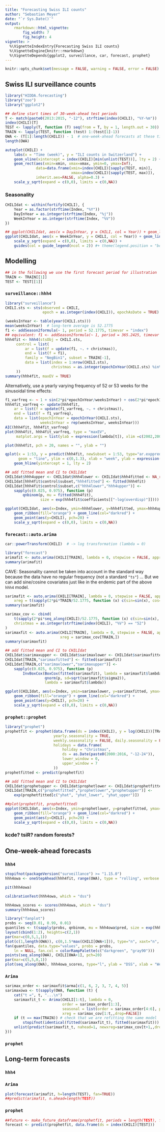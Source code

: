 ```yaml
---
title: "Forecasting Swiss ILI counts"
author: "Sebastian Meyer"
date: "`r Sys.Date()`"
output:
    rmarkdown::html_vignette:
        fig_width: 7
        fig_height: 4
vignette: >
  %\VignetteIndexEntry{Forecasting Swiss ILI counts}
  %\VignetteEngine{knitr::rmarkdown}
  %\VignetteDepends{ggplot2, surveillance, car, forecast, prophet}
---
```


```r
knitr::opts_chunk$set(message = FALSE, warning = FALSE, error = FALSE)
```


## Swiss ILI surveillance counts

```r
library("HIDDA.forecasting")
library("zoo")
library("ggplot2")

## define start times of 30-week-ahead test periods
T <- match(paste0(2013:2015, "-12"), strftime(index(CHILI), "%Y-%m"))
index(CHILI)[T]
TEST <- lapply(T, function (T) seq(from = T, by = 1, length.out = 30))
TRAIN <- lapply(TEST, function (test) 1:(test[1]-1))
OWA <- (T[1]:length(CHILI)) - 1  # one-week-ahead forecasts at these time points
length(OWA)
```

```r
autoplot(CHILI) +
    labs(x = "Time (week)", y = "ILI counts in Switzerland") +
    geom_vline(xintercept = index(CHILI)[min(unlist(TEST))], lty = 2) +
    geom_rect(aes(xmin=xmin, xmax=xmax, ymin=0, ymax=Inf),
              data=data.frame(xmin=index(CHILI)[sapply(TEST, min)],
                              xmax=index(CHILI)[sapply(TEST, max)]),
              inherit.aes=FALSE, alpha=0.3) +
    scale_y_sqrt(expand = c(0,0), limits = c(0,NA))
```


### Seasonality

```r
CHILIdat <- within(fortify(CHILI), {
    Year = as.factor(strftime(Index, "%Y"))
    DayInYear = as.integer(strftime(Index, "%j"))
    WeekInYear = as.integer(strftime(Index, "%V"))
})
```

```r
## ggplot(CHILIdat, aes(x = DayInYear, y = CHILI, col = Year)) + geom_line()
ggplot(CHILIdat, aes(x = WeekInYear, y = CHILI, col = Year)) + geom_line() +
    scale_y_sqrt(expand = c(0,0), limits = c(0,NA)) +
    guides(col = guide_legend(ncol = 2)) #+ theme(legend.position = "bottom")
```


## Modelling

```r
## in the following we use the first forecast period for illustration
TRAIN <- TRAIN[[1]]
TEST <- TEST[[1]]
```


### `surveillance::hhh4`

```r
library("surveillance")
CHILI.sts <- sts(observed = CHILI,
                 epoch = as.integer(index(CHILI)), epochAsDate = TRUE)
```

```r
(weeksInYear <- table(year(CHILI.sts)))
mean(weeksInYear)  # long-term average is 52.1775
f1 <- addSeason2formula(~ 1, period = 52.1775, timevar = "index")
## equivalent: f1 <- addSeason2formula(~ 1, period = 365.2425, timevar = "t")
hhh4fit <- hhh4(stsObj = CHILI.sts,
     control = list(
         ar = list(f = update(f1, ~. + christmas)),
         end = list(f = f1),
         family = "NegBin1", subset = TRAIN[-1],
         data = list(index = 1:nrow(CHILI.sts),
                     christmas = as.integer(epochInYear(CHILI.sts) %in% 52))
     ))
summary(hhh4fit, maxEV = TRUE)
```

Alternatively, use a yearly varying frequency of 52 or 53 weeks for
the sinusoidal time effects:

```r
f1_varfreq <- ~ 1 + sin(2*pi*epochInYear/weeksInYear) + cos(2*pi*epochInYear/weeksInYear)
hhh4fit_varfreq <- update(hhh4fit,
    ar = list(f = update(f1_varfreq, ~. + christmas)),
    end = list(f = f1_varfreq),
    data = list(epochInYear = epochInYear(CHILI.sts),
                weeksInYear = rep(weeksInYear, weeksInYear)))
AIC(hhh4fit, hhh4fit_varfreq)
plot(hhh4fit, hhh4fit_varfreq, type = "maxEV",
     matplot.args = list(ylab = expression(lambda[t]), xlim =c(2002,2007)))
```

```r
plot(hhh4fit, pch = 20, names = "", ylab = "")
```

```r
qplot(x = 1:53, y = predict(hhh4fit, newSubset = 1:53, type="ar.exppred"),
      geom = "line", ylim = c(0,1.3), xlab = "week", ylab = expression(lambda[t])) +
    geom_hline(yintercept = 1, lty = 2)
```

```r
## add fitted mean and CI to CHILIdat
CHILIdat$hhh4upper <- CHILIdat$hhh4lower <- CHILIdat$hhh4fitted <- NA_real_
CHILIdat[hhh4fit$control$subset,"hhh4fitted"] <- fitted(hhh4fit)
CHILIdat[hhh4fit$control$subset,c("hhh4lower","hhh4upper")] <-
    sapply(c(0.025, 0.975), function (p)
        qnbinom(p, mu = fitted(hhh4fit),
                size = exp(hhh4fit$coefficients[["-log(overdisp)"]])))
```

```r
ggplot(CHILIdat, aes(x=Index, ymin=hhh4lower, y=hhh4fitted, ymax=hhh4upper)) +
    geom_ribbon(fill="orange") + geom_line(col="darkred") +
    geom_point(aes(y=CHILI), pch=20) +
    scale_y_sqrt(expand = c(0,0), limits = c(0,NA))
```


### `forecast::auto.arima`

```r
car::powerTransform(CHILI)  # -> log transformation (lambda = 0)
```

```r
library("forecast")
arimafit <- auto.arima(CHILI[TRAIN], lambda = 0, stepwise = FALSE, approximation = FALSE)
summary(arimafit)
```

CAVE: Seasonality cannot be taken into account in the standard way because the
data have no regular frequency (not a standard `"ts"`) ...
But we can add sine/cosine covariates just like in the endemic part of the above
`hhh4` model.

```r
sarimafit <- auto.arima(CHILI[TRAIN], lambda = 0, stepwise = FALSE, approximation = FALSE,
    xreg = t(sapply(2*pi*TRAIN/52.1775, function (x) c(sin=sin(x), cos=cos(x)))))
summary(sarimafit)
```

```r
sarimax_cov <- cbind(
    t(sapply(2*pi*seq_along(CHILI)/52.1775, function (x) c(sin=sin(x), cos=cos(x)))),
    christmas = as.integer(strftime(index(CHILI), "%V") == "52")
)
sarimaxfit <- auto.arima(CHILI[TRAIN], lambda = 0, stepwise = FALSE, approximation = FALSE,
                         xreg = sarimax_cov[TRAIN,])
summary(sarimaxfit)
```


```r
## add fitted mean and CI to CHILIdat
CHILIdat$sarimaxupper <- CHILIdat$sarimaxlower <- CHILIdat$sarimaxfitted <- NA_real_
CHILIdat[TRAIN,"sarimaxfitted"] <- fitted(sarimaxfit)
CHILIdat[TRAIN,c("sarimaxlower","sarimaxupper")] <-
    sapply(c(0.025, 0.975), function (p)
        InvBoxCox(BoxCox(fitted(sarimaxfit), lambda = sarimaxfit$lambda) +
                  qnorm(p, sd=sqrt(sarimaxfit$sigma2)),
                  lambda = sarimaxfit$lambda))
```

```r
ggplot(CHILIdat, aes(x=Index, ymin=sarimaxlower, y=sarimaxfitted, ymax=sarimaxupper)) +
    geom_ribbon(fill="orange") + geom_line(col="darkred") +
    geom_point(aes(y=CHILI), pch=20) +
    scale_y_sqrt(expand = c(0,0), limits = c(0,NA))
```


### `prophet::prophet`

```r
library("prophet")
prophetfit <- prophet(data.frame(ds = index(CHILI), y = log(CHILI))[TRAIN,],
                      yearly.seasonality = TRUE,
                      weekly.seasonality = FALSE, daily.seasonality = FALSE,
                      holidays = data.frame(
                          holiday = "Christmas",
                          ds = as.Date(paste0(2000:2016, "-12-24")),
                          lower_window = 0,
                          upper_window = 7
                      ))
prophetfitted <- predict(prophetfit)
```

```r
## add fitted mean and CI to CHILIdat
CHILIdat$prophetupper <- CHILIdat$prophetlower <- CHILIdat$prophetfitted <- NA_real_
CHILIdat[TRAIN,c("prophetfitted","prophetlower","prophetupper")] <-
    exp(prophetfitted[c("yhat", "yhat_lower", "yhat_upper")])
```

```r
##plot(prophetfit, prophetfitted)
ggplot(CHILIdat, aes(x=Index, ymin=prophetlower, y=prophetfitted, ymax=prophetupper)) +
    geom_ribbon(fill="orange") + geom_line(col="darkred") +
    geom_point(aes(y=CHILI), pch=20) +
    scale_y_sqrt(expand = c(0,0), limits = c(0,NA))
```


### kcde? tsiR? random forests?



## One-week-ahead forecasts

### `hhh4`

```r
stopifnot(packageVersion("surveillance") >= "1.15.0")
hhh4owa <- oneStepAhead(hhh4fit, range(OWA), type = "rolling", verbose = FALSE)
```

```r
pit(hhh4owa)
```

```r
calibrationTest(hhh4owa, which = "dss")
```

```r
hhh4owa_scores <- scores(hhh4owa, which = "dss")
summary(hhh4owa_scores)
```

```r
library("fanplot")
probs <- seq(0.01, 0.99, 0.01)
quantiles <- t(sapply(probs, qnbinom, mu = hhh4owa$pred, size = exp(hhh4owa$psi)))
layout(cbind(1:2), heights=c(2,1))
par(mar=c(0,5,1,1))
plot(c(1,length(OWA)), c(0,1.5*max(CHILI[OWA+1])), type="n", xaxt="n", xlab="", ylab="Counts")
fan(quantiles, data.type="values", probs = probs,
    ln = NULL, fan.col = colorRampPalette(c("darkgreen", "gray90")))
points(seq_along(OWA), CHILI[OWA+1], pch=20)
par(mar=c(5,5,0,1))
plot(seq_along(OWA), hhh4owa_scores, type="l", ylab = "DSS", xlab = "Week")
```


### `Arima`

```r
sarimax_order <- sarimaxfit$arma[c(1, 6, 2, 3, 7, 4, 5)]
sarimaxowa <- t(sapply(OWA, function (t) {
    cat("t =", t, "...\n")
    sarimaxfit_t <- Arima(CHILI[1:t], lambda = 0,
                          order = sarimax_order[1:3],
                          seasonal = list(order = sarimax_order[4:6], period = sarimax_order[7]),
                          xreg = sarimax_cov[1:t,,drop=FALSE])
    if (t == max(TRAIN)) # check that we are refitting the same model
        stopifnot(identical(fitted(sarimaxfit_t), fitted(sarimaxfit)))
    unlist(predict(sarimaxfit_t, nahead=1, newxreg=sarimax_cov[t+1,,drop=FALSE]))
}))
```


### `prophet`



## Long-term forecasts


### `hhh4`



### `Arima`

```r
plot(forecast(arimafit, h=length(TEST), fan=TRUE))
##predict(arimafit, n.ahead=length(TEST))
```


### `prophet`

```r
##future <- make_future_dataframe(prophetfit, periods = length(TEST), freq = "week", include_history = FALSE)
forecast <- predict(prophetfit, data.frame(ds = index(CHILI)[TEST]))
```
